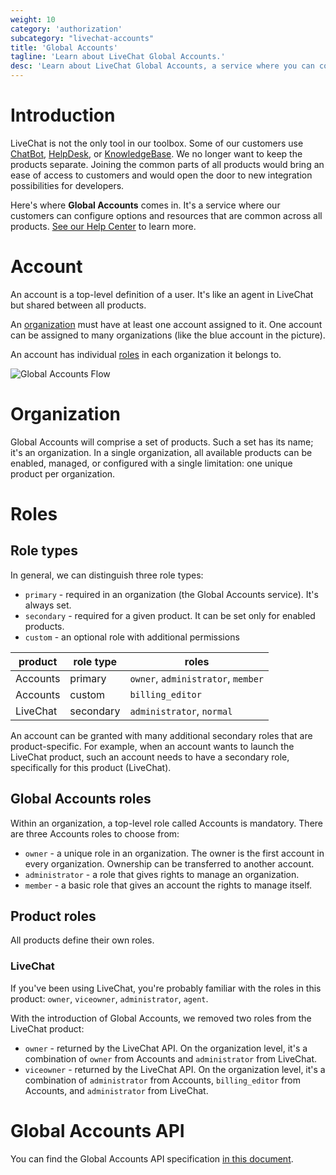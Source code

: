 ```yaml
---
weight: 10
category: 'authorization'
subcategory: "livechat-accounts"
title: 'Global Accounts'
tagline: 'Learn about LiveChat Global Accounts.'
desc: 'Learn about LiveChat Global Accounts, a service where you can configure options and resources common for all products.'
---
```


# Introduction

LiveChat is not the only tool in our toolbox. Some of our customers use <a href="https://www.chatbot.com/" target="_blank">ChatBot</a>, <a href="https://www.helpdesk.com/" target="_blank">HelpDesk</a>, or <a href="https://www.knowledgebase.ai/" target="_blank">KnowledgeBase</a>. We no longer want to keep the products separate. Joining the common parts of all products would bring an ease of access to customers and would open the door to new integration possibilities for developers.

Here's where **Global Accounts** comes in. It's a service where our customers can configure options and resources that are common across all products. <a href="https://www.livechat.com/help/livechat-accounts-a-new-way-to-log-in-to-livechat/" target="_blank">See our Help Center</a> to learn more.

# Account

An account is a top-level definition of a user. It's like an agent in LiveChat but shared between all products.

An [organization](#organization) must have at least one account assigned to it. One account can be assigned to many organizations (like the blue account in the picture).

An account has individual [roles](#roles) in each organization it belongs to.

![Global Accounts Flow](../images/livechat-global-accounts-flow.png)

# Organization

Global Accounts will comprise a set of products. Such a set has its name; it's an organization. In a single organization, all available products can be enabled, managed, or configured with a single limitation: one unique product per organization.

# Roles

## Role types

In general, we can distinguish three role types:

- `primary` - required in an organization (the Global Accounts service). It's always set.
- `secondary` - required for a given product. It can be set only for enabled products.
- `custom` - an optional role with additional permissions

| product  | role type | roles                              |
| -------- | --------- | ---------------------------------- |
| Accounts | primary   | `owner`, `administrator`, `member` |
| Accounts | custom    | `billing_editor`                   |
| LiveChat | secondary | `administrator`, `normal`          |

An account can be granted with many additional secondary roles that are product-specific. For example, when an account wants to launch the LiveChat product, such an account needs to have a secondary role, specifically for this product (LiveChat).

## Global Accounts roles

Within an organization, a top-level role called Accounts is mandatory. There are three Accounts roles to choose from:

- `owner` - a unique role in an organization. The owner is the first account in every organization. Ownership can be transferred to another account.
- `administrator` - a role that gives rights to manage an organization.
- `member` - a basic role that gives an account the rights to manage itself.

## Product roles

All products define their own roles.

### LiveChat

If you've been using LiveChat, you're probably familiar with the roles in this product: `owner`, `viceowner`, `administrator`, `agent`.

With the introduction of Global Accounts, we removed two roles from the LiveChat product:

- `owner` - returned by the LiveChat API. On the organization level, it's a combination of `owner` from Accounts and `administrator` from LiveChat.
- `viceowner` - returned by the LiveChat API. On the organization level, it's a combination of `administrator` from Accounts, `billing_editor` from Accounts, and `administrator` from LiveChat.

# Global Accounts API

You can find the Global Accounts API specification [in this document](/authorization/livechat-accounts-api/).
